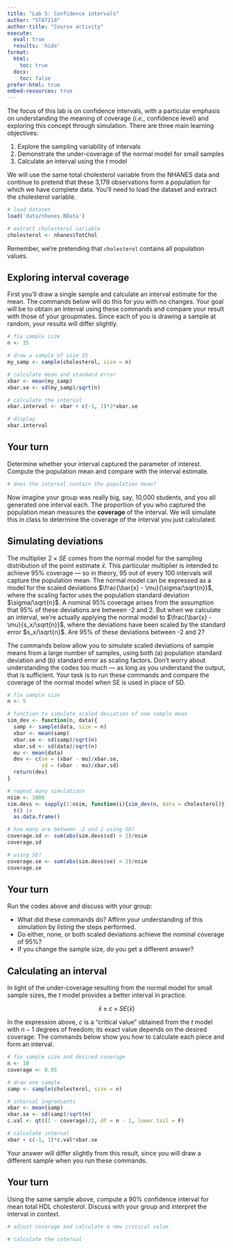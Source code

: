 ```yaml
---
title: "Lab 5: Confidence intervals"
author: "STAT218"
author-title: "Course activity"
execute: 
  eval: true
  results: 'hide'
format: 
  html:
    toc: true
  docx:
    toc: false
prefer-html: true
embed-resources: true
---
```


The focus of this lab is on confidence intervals, with a particular emphasis on understanding the meaning of coverage (*i.e.*, confidence level) and exploring this concept through simulation. There are three main learning objectives:

1.  Explore the sampling variability of intervals
2.  Demonstrate the under-coverage of the normal model for small samples
3.  Calculate an interval using the $t$ model

We will use the same total cholesterol variable from the NHANES data and continue to pretend that these 3,179 observations form a population for which we have complete data. You'll need to load the dataset and extract the cholesterol variable.

```r
# load dataset
load('data/nhanes.RData')

# extract cholesterol variable
cholesterol <- nhanes$TotChol
```

Remember, we're pretending that `cholesterol` contains all population values.

## Exploring interval coverage

First you'll draw a single sample and calculate an interval estimate for the mean. The commands below will do this for you with no changes. Your goal will be to obtain an interval using these commands and compare your result with those of your groupmates. Since each of you is drawing a sample at random, your results will differ slightly.

```r
# fix sample size
n <- 35

# draw a sample of size 35
my_samp <- sample(cholesterol, size = n)

# calculate mean and standard error
xbar <- mean(my_samp)
xbar.se <- sd(my_samp)/sqrt(n)

# calculate the interval
xbar.interval <- xbar + c(-1, 1)*2*xbar.se

# display
xbar.interval
```

::: callout-note
## Your turn

Determine whether your interval captured the parameter of interest. Compute the population mean and compare with the interval estimate.

```r
# does the interval contain the population mean?

```
:::

Now imagine your group was really big, say, 10,000 students, and you all generated one interval each. The proportion of you who captured the population mean measures the **coverage** of the interval. We will simulate this in class to determine the coverage of the interval you just calculated.

## Simulating deviations

The multiplier $2\times SE$ comes from the normal model for the sampling distribution of the point estimate $\bar{x}$. This particular multiplier is intended to achieve 95% coverage --- so in theory, 95 out of every 100 intervals will capture the population mean. The normal model can be expressed as a model for the scaled deviations $\frac{\bar{x} - \mu}{\sigma/\sqrt{n}}$, where the scaling factor uses the population standard deviation $\sigma/\sqrt{n}$. A nominal 95% coverage arises from the assumption that 95% of these deviations are between -2 and 2. But when we calculate an interval, we're actually applying the normal model to $\frac{\bar{x} - \mu}{s_x/\sqrt{n}}$, where the deviations have been scaled by the standard error $s_x/\sqrt{n}$. Are 95% of these deviations between -2 and 2?

The commands below allow you to simulate scaled deviations of sample means from a large number of samples, using both (a) population standard deviation and (b) standard error as scaling factors. Don't worry about understanding the codes too much --- as long as you understand the output, that is sufficient. Your task is to run these commands and compare the coverage of the normal model when SE is used in place of SD.

```r
# fix sample size 
n <- 5

# function to simulate scaled deviation of one sample mean
sim_dev <- function(n, data){
  samp <- sample(data, size = n)
  xbar <- mean(samp)
  xbar.se <- sd(samp)/sqrt(n)
  xbar.sd <- sd(data)/sqrt(n)
  mu <- mean(data)
  dev <- c(se = (xbar - mu)/xbar.se, 
           sd = (xbar - mu)/xbar.sd)
  return(dev)
}

# repeat many simulations
nsim <- 1000
sim.devs <- sapply(1:nsim, function(i){sim_dev(n, data = cholesterol)}) |> 
  t() |> 
  as.data.frame()

# how many are between -2 and 2 using SD?
coverage.sd <- sum(abs(sim.devs$sd) < 2)/nsim
coverage.sd

# using SE?
coverage.se <- sum(abs(sim.devs$se) < 2)/nsim
coverage.se
```

::: callout-note
## Your turn

Run the codes above and discuss with your group:

-   What did these commands do? Affirm your understanding of this simulation by listing the steps performed.
-   Do either, none, or both scaled deviations achieve the nominal coverage of 95%?
-   If you change the sample size, do you get a different answer?
:::

## Calculating an interval

In light of the under-coverage resulting from the normal model for small sample sizes, the $t$ model provides a better interval in practice.

$$\bar{x} \pm c \times SE(\bar{x})$$

In the expression above, $c$ is a "critical value" obtained from the $t$ model with $n - 1$ degrees of freedom; its exact value depends on the desired coverage. The commands below show you how to calculate each piece and form an interval.

```r
# fix sample size and desired coverage
n <- 10
coverage <- 0.95

# draw one sample
samp <- sample(cholesterol, size = n)

# interval ingredients
xbar <- mean(samp)
xbar.se <- sd(samp)/sqrt(n)
c.val <- qt((1 - coverage)/2, df = n - 1, lower.tail = F)

# calculate interval
xbar + c(-1, 1)*c.val*xbar.se
```

Your answer will differ slightly from this result, since you will draw a different sample when you run these commands.

::: callout-note
## Your turn

Using the same sample above, compute a 90% confidence interval for mean total HDL cholesterol. Discuss with your group and interpret the interval in context.

```r
# adjust coverage and calculate a new critical value

# calculate the interval

```
:::
